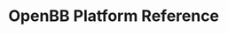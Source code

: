 # OpenBB Platform Reference


<ul className="grid grid-cols-1 md:grid-cols-2 lg:grid-cols-3 xl:grid-cols-4 gap-4 -ml-6">
<ReferenceCard
        title="ca"
        description="peers"
        url="/platform/reference/ca"
    />
<ReferenceCard
        title="crypto"
        description="load"
        url="/platform/reference/crypto"
    />
<ReferenceCard
        title="economy"
        description="available_indices, const, cpi, fred_index, index_cmd, risk"
        url="/platform/reference/economy"
    />
<ReferenceCard
        title="fa"
        description="balance, balance_growth, cal, cash, cash_growth, comp, comsplit, divs, earning, emp, est, filings, income,..."
        url="/platform/reference/fa"
    />
<ReferenceCard
        title="fixedincome"
        description="ameribor, estr, fed, iorb, projections, sofr, sonia, treasury, ycrv"
        url="/platform/reference/fixedincome"
    />
<ReferenceCard
        title="forex"
        description="load, pairs"
        url="/platform/reference/forex"
    />
<ReferenceCard
        title="news"
        description="globalnews"
        url="/platform/reference/news"
    />
<ReferenceCard
        title="options"
        description="chains"
        url="/platform/reference/options"
    />
<ReferenceCard
        title="stocks"
        description="load, multiples, news, quote"
        url="/platform/reference/stocks"
    />
</ul>
